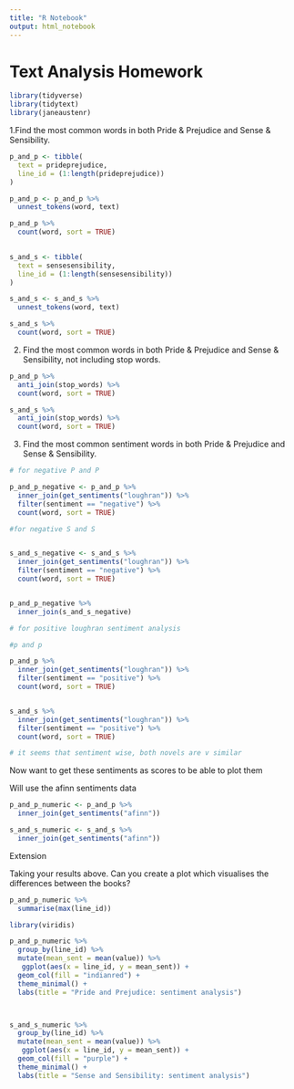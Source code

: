 ```yaml
---
title: "R Notebook"
output: html_notebook
---
```


# Text Analysis Homework

```r
library(tidyverse)
library(tidytext)
library(janeaustenr)
```

1.Find the most common words in both Pride & Prejudice and Sense & Sensibility.
```r

p_and_p <- tibble(
  text = prideprejudice, 
  line_id = (1:length(prideprejudice))
)

p_and_p <- p_and_p %>%
  unnest_tokens(word, text) 

p_and_p %>%
  count(word, sort = TRUE)
  

s_and_s <- tibble(
  text = sensesensibility, 
  line_id = (1:length(sensesensibility))
) 

s_and_s <- s_and_s %>%
  unnest_tokens(word, text) 

s_and_s %>%
  count(word, sort = TRUE)

```



2. Find the most common words in both Pride & Prejudice and Sense & Sensibility, not including stop words.

```r
p_and_p %>%
  anti_join(stop_words) %>%
  count(word, sort = TRUE)
```

```r
s_and_s %>%
  anti_join(stop_words) %>%
  count(word, sort = TRUE)
```


3. Find the most common sentiment words in both Pride & Prejudice and Sense & Sensibility.

```r

# for negative P and P 

p_and_p_negative <- p_and_p %>%
  inner_join(get_sentiments("loughran")) %>%
  filter(sentiment == "negative") %>%
  count(word, sort = TRUE)

#for negative S and S 


s_and_s_negative <- s_and_s %>%
  inner_join(get_sentiments("loughran")) %>%
  filter(sentiment == "negative") %>%
  count(word, sort = TRUE)


p_and_p_negative %>%
  inner_join(s_and_s_negative) 

```



```r
# for positive loughran sentiment analysis 

#p and p 

p_and_p %>%
  inner_join(get_sentiments("loughran")) %>%
  filter(sentiment == "positive") %>%
  count(word, sort = TRUE)


s_and_s %>%
  inner_join(get_sentiments("loughran")) %>%
  filter(sentiment == "positive") %>%
  count(word, sort = TRUE)

# it seems that sentiment wise, both novels are v similar 


```


Now want to get these sentiments as scores to be able to plot them 

Will use the afinn sentiments data 

```r
p_and_p_numeric <- p_and_p %>%
  inner_join(get_sentiments("afinn"))

s_and_s_numeric <- s_and_s %>%
  inner_join(get_sentiments("afinn"))
```




Extension 

Taking your results above. Can you create a plot which visualises the differences between the books?

```r
p_and_p_numeric %>%
  summarise(max(line_id))

library(viridis)

p_and_p_numeric %>%
  group_by(line_id) %>%
  mutate(mean_sent = mean(value)) %>%
   ggplot(aes(x = line_id, y = mean_sent)) + 
  geom_col(fill = "indianred") + 
  theme_minimal() + 
  labs(title = "Pride and Prejudice: sentiment analysis")



s_and_s_numeric %>%
  group_by(line_id) %>%
  mutate(mean_sent = mean(value)) %>%
   ggplot(aes(x = line_id, y = mean_sent)) + 
  geom_col(fill = "purple") + 
  theme_minimal() + 
  labs(title = "Sense and Sensibility: sentiment analysis")
```

